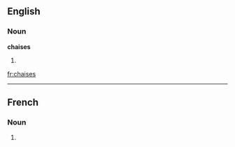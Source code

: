 ==English==

===Noun===
'''chaises'''

# {{plural of|[[chaise]]}}

[[fr:chaises]]

----
==French==

===Noun===
{{infl|fr|plural}} {{f|p}}

# {{plural of|chaise|lang=French}}


{{rfc-auto}}